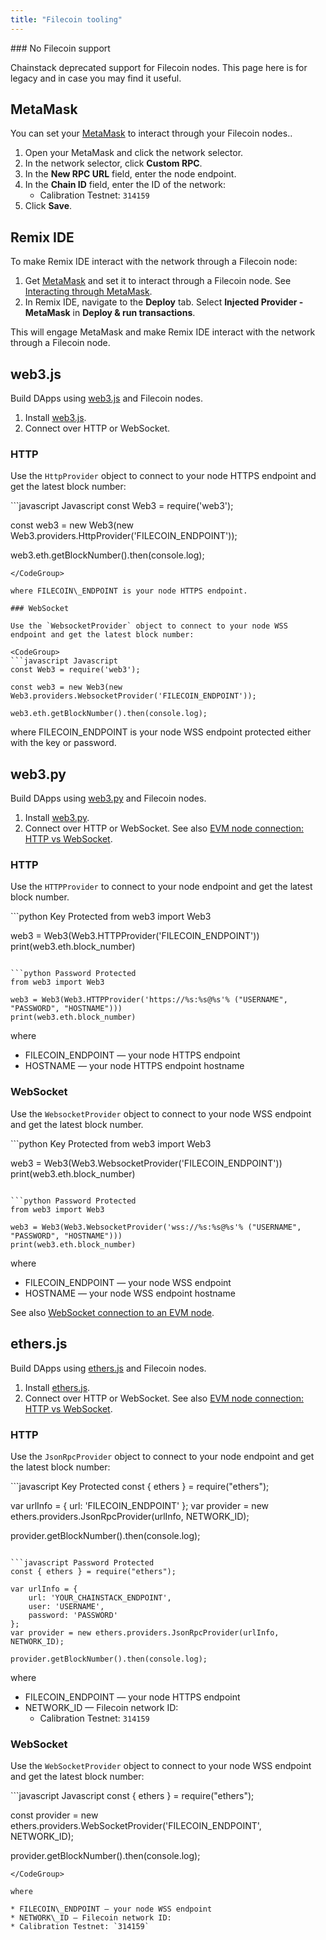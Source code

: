```yaml
---
title: "Filecoin tooling"
---
```


<Warning>
  ### No Filecoin support

  Chainstack deprecated support for Filecoin nodes. This page here is for legacy and in case you may find it useful.
</Warning>

## MetaMask

You can set your [MetaMask](https://metamask.io/) to interact through your Filecoin nodes..

1. Open your MetaMask and click the network selector.
2. In the network selector, click **Custom RPC**.
3. In the **New RPC URL** field, enter the node endpoint.
4. In the **Chain ID** field, enter the ID of the network:
   * Calibration Testnet: `314159`
5. Click **Save**.

## Remix IDE

To make Remix IDE interact with the network through a Filecoin node:

1. Get [MetaMask](https://metamask.io/) and set it to interact through a Filecoin node. See [Interacting through MetaMask](#metamask).
2. In Remix IDE, navigate to the **Deploy** tab. Select **Injected Provider - MetaMask** in **Deploy & run transactions**.

This will engage MetaMask and make Remix IDE interact with the network through a Filecoin node.

## web3.js

Build DApps using [web3.js](https://github.com/web3/web3.js) and Filecoin nodes.

1. Install [web3.js](https://web3js.readthedocs.io/).
2. Connect over HTTP or WebSocket.

### HTTP

Use the `HttpProvider` object to connect to your node HTTPS endpoint and get the latest block number:

<CodeGroup>
  ```javascript Javascript
  const Web3 = require('web3');

  const web3 = new Web3(new Web3.providers.HttpProvider('FILECOIN_ENDPOINT'));

  web3.eth.getBlockNumber().then(console.log);
  ```
</CodeGroup>

where FILECOIN\_ENDPOINT is your node HTTPS endpoint.

### WebSocket

Use the `WebsocketProvider` object to connect to your node WSS endpoint and get the latest block number:

<CodeGroup>
  ```javascript Javascript
  const Web3 = require('web3');

  const web3 = new Web3(new Web3.providers.WebsocketProvider('FILECOIN_ENDPOINT'));

  web3.eth.getBlockNumber().then(console.log);
  ```
</CodeGroup>

where FILECOIN\_ENDPOINT is your node WSS endpoint protected either with the key or password.

## web3.py

Build DApps using [web3.py](https://github.com/ethereum/web3.py) and Filecoin nodes.

1. Install [web3.py](https://web3py.readthedocs.io/).
2. Connect over HTTP or WebSocket. See also [EVM node connection: HTTP vs WebSocket](https://support.chainstack.com/hc/en-us/articles/900002187586-Ethereum-node-connection-HTTP-vs-WebSocket).

### HTTP

Use the `HTTPProvider` to connect to your node endpoint and get the latest block number.

<CodeGroup>
  ```python Key Protected
  from web3 import Web3

  web3 = Web3(Web3.HTTPProvider('FILECOIN_ENDPOINT'))
  print(web3.eth.block_number)
  ```

  ```python Password Protected
  from web3 import Web3

  web3 = Web3(Web3.HTTPProvider('https://%s:%s@%s'% ("USERNAME", "PASSWORD", "HOSTNAME")))
  print(web3.eth.block_number)
  ```
</CodeGroup>

where

* FILECOIN\_ENDPOINT — your node HTTPS endpoint
* HOSTNAME — your node HTTPS endpoint hostname

### WebSocket

Use the `WebsocketProvider` object to connect to your node WSS endpoint and get the latest block number.

<CodeGroup>
  ```python Key Protected
  from web3 import Web3

  web3 = Web3(Web3.WebsocketProvider('FILECOIN_ENDPOINT'))
  print(web3.eth.block_number)
  ```

  ```python Password Protected
  from web3 import Web3

  web3 = Web3(Web3.WebsocketProvider('wss://%s:%s@%s'% ("USERNAME", "PASSWORD", "HOSTNAME")))
  print(web3.eth.block_number)
  ```
</CodeGroup>

where

* FILECOIN\_ENDPOINT — your node WSS endpoint
* HOSTNAME — your node WSS endpoint hostname

See also [WebSocket connection to an EVM node](https://support.chainstack.com/hc/en-us/articles/900001918763-WebSocket-connection-to-an-Ethereum-node).

## ethers.js

Build DApps using [ethers.js](https://github.com/ethers-io/ethers.js/) and Filecoin nodes.

1. Install [ethers.js](https://www.npmjs.com/package/ethers).
2. Connect over HTTP or WebSocket. See also [EVM node connection: HTTP vs WebSocket](https://support.chainstack.com/hc/en-us/articles/900002187586-Ethereum-node-connection-HTTP-vs-WebSocket).

### HTTP

Use the `JsonRpcProvider` object to connect to your node endpoint and get the latest block number:

<CodeGroup>
  ```javascript Key Protected
  const { ethers } = require("ethers");

  var urlInfo = {
      url: 'FILECOIN_ENDPOINT'
  };
  var provider = new ethers.providers.JsonRpcProvider(urlInfo, NETWORK_ID);

  provider.getBlockNumber().then(console.log);
  ```

  ```javascript Password Protected
  const { ethers } = require("ethers");

  var urlInfo = {
      url: 'YOUR_CHAINSTACK_ENDPOINT',
      user: 'USERNAME',
      password: 'PASSWORD'
  };
  var provider = new ethers.providers.JsonRpcProvider(urlInfo, NETWORK_ID);

  provider.getBlockNumber().then(console.log);
  ```
</CodeGroup>

where

* FILECOIN\_ENDPOINT — your node HTTPS endpoint
* NETWORK\_ID — Filecoin network ID:
  * Calibration Testnet: `314159`

### WebSocket

Use the `WebSocketProvider` object to connect to your node WSS endpoint and get the latest block number:

<CodeGroup>
  ```javascript Javascript
  const { ethers } = require("ethers");

  const provider = new ethers.providers.WebSocketProvider('FILECOIN_ENDPOINT', NETWORK_ID);

  provider.getBlockNumber().then(console.log);
  ```
</CodeGroup>

where

* FILECOIN\_ENDPOINT — your node WSS endpoint
* NETWORK\_ID — Filecoin network ID:
  * Calibration Testnet: `314159`
